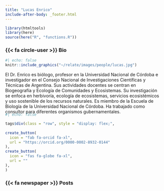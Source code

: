 ```yaml
---
title: "Lucas Enrico"
include-after-body: _footer.html
---
```


```r
library(htmltools)
library(here)
source(here("R", "functions.R"))
```

### {{< fa circle-user >}} Bio 

:::{.bio-row}
:::{.bio-column-right}

```r
#| echo: false
knitr::include_graphics("~/relate/images/people/lucas.jpg")
```
:::

:::{.bio-column-left}
El Dr. Enrico es biólogo, profesor en la Universidad Nacional de Córdoba e investigador en el Consejo Nacional de Investigaciones Científicas y Técnicas de Argentina. Sus actividades docentes se centran en Biogeografía y Ecología de Comunidades y Ecosistemas. Su investigación se enfoca en herbivoría, ecología de ecosistemas, servicios ecosistémicos y uso sostenible de los recursos naturales. Es miembro de la Escuela de Biología de la Universidad Nacional de Córdoba. Ha trabajado como consultor para diferentes organismos gubernamentales.
:::
:::

:::{.column-body style="margin-top:-20px;"}
```r
#| echo: false

tags$div(class = "row", style = "display: flex;",
         
create_button(
  icon = "fab fa-orcid fa-xl",
  url = "https://orcid.org/0000-0002-8932-0144"
),
create_button(
  icon = "fas fa-globe fa-xl",
  url = ""
),
)
```
:::



### {{< fa newspaper >}} Posts 




